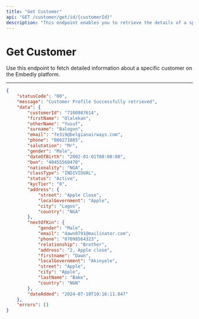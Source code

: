 ```yaml
---
title: "Get Customer"
api: "GET /customer/get/id/{customerId}"
description: "This endpoint enables you to retrieve the details of a specific customer that you have generated on the Embedly platform."
---
```


# Get Customer

Use this endpoint to fetch detailed information about a specific customer on the Embedly platform.

---

<ResponseExample>

```json
{
	"statusCode": "00",
	"message": "Customer Profile Successfully retrieved",
	"data": {
		"customerId": "7100987614",
		"firstName": "Olalekan",
		"otherName": "Yusuf",
		"surname": "Balogun",
		"email": "fe3i9@belgianairways.com",
		"phone": "080271885",
		"salutation": "Mr",
		"gender": "Male",
		"dateOfBirth": "2002-01-01T00:00:00",
		"bvn": "40455560470",
		"nationality": "NGA",
		"classType": "INDIVIDUAL",
		"status": "Active",
		"kycTier": "0",
		"address": {
			"street": "Apple Close",
			"localGovernment": "Apple",
			"city": "Lagos",
			"country": "NGA"
		},
		"nextOfKin": {
			"gender": "Male",
			"email": "dawn0791@mailinator.com",
			"phone": "07098564323",
			"relationship": "Brother",
			"address": "2, Apple close",
			"firstname": "Dawn",
			"localGovernment": "Akinyele",
			"street": "Apple",
			"city": "Apple",
			"lastName": "Bake",
			"country": "NGN"
		},
		"dateAdded": "2024-07-10T10:16:11.047"
	},
	"errors": []
}
```

</ResponseExample>
